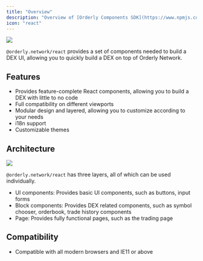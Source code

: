 ```yaml
---
title: "Overview"
description: "Overview of [Orderly Components SDK](https://www.npmjs.com/package/@orderly.network/react)"
icon: "react"
---
```


![](/sdks/react/images/sdk-cover.webp)

`@orderly.network/react` provides a set of components needed to build a DEX UI, allowing you to quickly build a DEX on top of Orderly Network.

## Features

- Provides feature-complete React components, allowing you to build a DEX with little to no code
- Full compatibility on different viewports
- Modular design and layered, allowing you to customize according to your needs
- i18n support
- Customizable themes

## Architecture

![](/sdks/react/images/orderly_architecture.webp)

`@orderly.network/react` has three layers, all of which can be used individually.

- UI components: Provides basic UI components, such as buttons, input forms
- Block components: Provides DEX related components, such as symbol chooser, orderbook, trade history components
- Page: Provides fully functional pages, such as the trading page

## Compatibility

- Compatible with all modern browsers and IE11 or above
